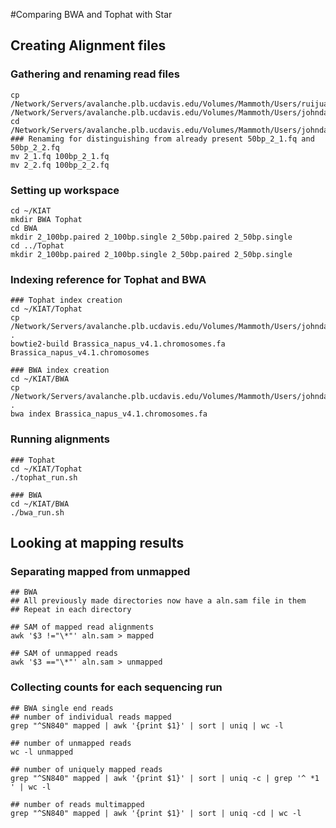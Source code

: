 #Comparing BWA and Tophat with Star

## Creating Alignment files

### Gathering and renaming read files

```
cp /Network/Servers/avalanche.plb.ucdavis.edu/Volumes/Mammoth/Users/ruijuanli/2016_summer/raw_data/2_*.fq /Network/Servers/avalanche.plb.ucdavis.edu/Volumes/Mammoth/Users/johndavis/KIAT/raw_data/Flowering
cd /Network/Servers/avalanche.plb.ucdavis.edu/Volumes/Mammoth/Users/johndavis/KIAT/raw_data/Flowering
### Renaming for distinguishing from already present 50bp_2_1.fq and 50bp_2_2.fq
mv 2_1.fq 100bp_2_1.fq
mv 2_2.fq 100bp_2_2.fq
```

### Setting up workspace

```
cd ~/KIAT
mkdir BWA Tophat
cd BWA
mkdir 2_100bp.paired 2_100bp.single 2_50bp.paired 2_50bp.single
cd ../Tophat
mkdir 2_100bp.paired 2_100bp.single 2_50bp.paired 2_50bp.single
```

### Indexing reference for Tophat and BWA

```
### Tophat index creation
cd ~/KIAT/Tophat
cp /Network/Servers/avalanche.plb.ucdavis.edu/Volumes/Mammoth/Users/johndavis/KIAT/reference/Brassica_napus_v4.1.chromosomes.fa .
bowtie2-build Brassica_napus_v4.1.chromosomes.fa Brassica_napus_v4.1.chromosomes

### BWA index creation
cd ~/KIAT/BWA
cp /Network/Servers/avalanche.plb.ucdavis.edu/Volumes/Mammoth/Users/johndavis/KIAT/reference/Brassica_napus_v4.1.chromosomes.fa .
bwa index Brassica_napus_v4.1.chromosomes.fa
```

### Running alignments

```
### Tophat
cd ~/KIAT/Tophat
./tophat_run.sh

### BWA
cd ~/KIAT/BWA
./bwa_run.sh
```

## Looking at mapping results

### Separating mapped from unmapped

```
## BWA
## All previously made directories now have a aln.sam file in them
## Repeat in each directory

## SAM of mapped read alignments
awk '$3 !="\*"' aln.sam > mapped

## SAM of unmapped reads
awk '$3 =="\*"' aln.sam > unmapped
```

### Collecting counts for each sequencing run

```
## BWA single end reads
## number of individual reads mapped
grep "^SN840" mapped | awk '{print $1}' | sort | uniq | wc -l

## number of unmapped reads
wc -l unmapped

## number of uniquely mapped reads
grep "^SN840" mapped | awk '{print $1}' | sort | uniq -c | grep '^ *1 ' | wc -l

## number of reads multimapped
grep "^SN840" mapped | awk '{print $1}' | sort | uniq -cd | wc -l
```
